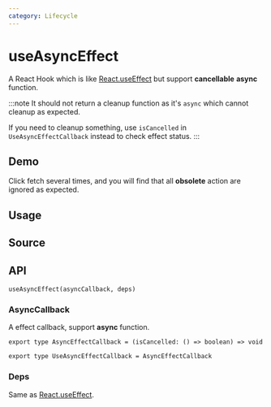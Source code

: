 ```yaml
---
category: Lifecycle
---
```


# useAsyncEffect


<HooksType category="Lifecycle" />

A React Hook which is like [React.useEffect](https://react.dev/reference/react/useEffect) but support **cancellable** **async** function.

:::note
It should not return a cleanup function as it's `async` which cannot cleanup as expected.

If you need to cleanup something, use `isCancelled` in `UseAsyncEffectCallback` instead to check effect status.
:::

## Demo

Click fetch several times, and you will find that all **obsolete** action are ignored as expected.


<App />

## Usage



## Source


<Source />

## API

```tsx
useAsyncEffect(asyncCallback, deps)
```

### AsyncCallback

A effect callback, support **async** function.

```tsx
export type AsyncEffectCallback = (isCancelled: () => boolean) => void

export type UseAsyncEffectCallback = AsyncEffectCallback
```

### Deps

Same as [React.useEffect](https://react.dev/reference/react/useEffect).
